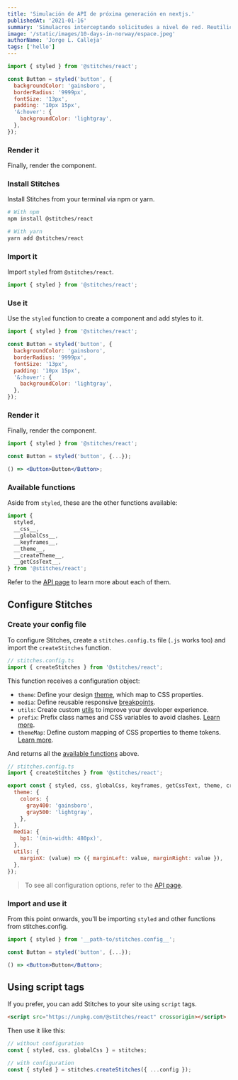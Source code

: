 ```yaml
---
title: 'Simulación de API de próxima generación en nextjs.'
publishedAt: '2021-01-16'
summary: 'Simulacros interceptando solicitudes a nivel de red. Reutilice sin problemas la misma definición simulada para pruebas, desarrollo y depuración.'
image: '/static/images/10-days-in-norway/espace.jpeg'
authorName: 'Jorge L. Calleja'
tags: ['hello']
---
```


```jsx line=3-11
import { styled } from '@stitches/react';

const Button = styled('button', {
  backgroundColor: 'gainsboro',
  borderRadius: '9999px',
  fontSize: '13px',
  padding: '10px 15px',
  '&:hover': {
    backgroundColor: 'lightgray',
  },
});
```

### Render it

Finally, render the component.

<Preview></Preview>

### Install Stitches

Install Stitches from your terminal via npm or yarn.

```bash
# With npm
npm install @stitches/react

# With yarn
yarn add @stitches/react
```

### Import it

Import `styled` from `@stitches/react`.

```js
import { styled } from '@stitches/react';
```

### Use it

Use the `styled` function to create a component and add styles to it.

```jsx line=3-11
import { styled } from '@stitches/react';

const Button = styled('button', {
  backgroundColor: 'gainsboro',
  borderRadius: '9999px',
  fontSize: '13px',
  padding: '10px 15px',
  '&:hover': {
    backgroundColor: 'lightgray',
  },
});
```

### Render it

Finally, render the component.

```jsx line=5
import { styled } from '@stitches/react';

const Button = styled('button', {...});

() => <Button>Button</Button>;
```

### Available functions

Aside from `styled`, these are the other functions available:

```jsx
import {
  styled,
  __css__,
  __globalCss__,
  __keyframes__,
  __theme__,
  __createTheme__,
  __getCssText__,
} from '@stitches/react';
```

Refer to the [API page](/docs/api) to learn more about each of them.

## Configure Stitches

### Create your config file

To configure Stitches, create a `stitches.config.ts` file (`.js` works too) and import the `createStitches` function.

```jsx
// stitches.config.ts
import { createStitches } from '@stitches/react';
```

This function receives a configuration object:

- `theme`: Define your design [theme](/docs/tokens), which map to CSS properties.
- `media`: Define reusable responsive [breakpoints](/docs/breakpoints).
- `utils`: Create custom [utils](/docs/utils) to improve your developer experience.
- `prefix`: Prefix class names and CSS variables to avoid clashes. [Learn more](/docs/api#prefix).
- `themeMap`: Define custom mapping of CSS properties to theme tokens. [Learn more](/docs/api#thememap).

And returns all the [available functions](/docs/installation#available-functions) above.

```js
// stitches.config.ts
import { createStitches } from '@stitches/react';

export const { styled, css, globalCss, keyframes, getCssText, theme, createTheme, config } = createStitches({
  theme: {
    colors: {
      gray400: 'gainsboro',
      gray500: 'lightgray',
    },
  },
  media: {
    bp1: '(min-width: 480px)',
  },
  utils: {
    marginX: (value) => ({ marginLeft: value, marginRight: value }),
  },
});
```

> To see all configuration options, refer to the [API page](/docs/api#createStitches).

### Import and use it

From this point onwards, you'll be importing `styled` and other functions from <H id="one" index="1">stitches.config</H>.

```jsx id=one line=1
import { styled } from '__path-to/stitches.config__';

const Button = styled('button', {...});

() => <Button>Button</Button>;
```

## Using script tags

If you prefer, you can add Stitches to your site using `script` tags.

```html
<script src="https://unpkg.com/@stitches/react" crossorigin></script>
```

Then use it like this:

```jsx
// without configuration
const { styled, css, globalCss } = stitches;

// with configuration
const { styled } = stitches.createStitches({ ...config });
```
